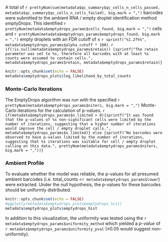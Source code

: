 A total of `r prettyNum(sum(metadata$qc_summary$qc_cells_n_cells_passed, metadata$qc_summary$qc_cells_n_cells_failed), big.mark = ",")` barcodes were submitted to the ambient RNA / empty droplet identification method *emptyDrops*.  This identified `r prettyNum(metadata$emptydrops_params$cells_found, big.mark = ",")` cells and `r prettyNum(metadata$emptydrops_params$emptydrops_found, big.mark = ",")` empty droplets with an FDR cutoff of ≤ `r sprintf("%1.2f%%", metadata$emptydrops_params$alpha_cutoff * 100)`.  `r if(!is.null(metadata$emptydrops_params$retain)) {sprintf("The retain parameter was set to %s, therefore all barcodes with at least %s counts were assumed to contain cells.", metadata$emptydrops_params$retain, metadata$emptydrops_params$retain)}`

<div class = "zoomfig">
```r
knitr::opts_chunk$set(echo = FALSE)
metadata$emptydrops_plots$log_likelihood_by_total_counts
```
</div>

### Monte-Carlo Iterations
The EmptyDrops algorithm was run with the specified `r prettyNum(metadata$emptydrops_params$niters, big.mark = ",")` Monte-Carlo iterations for the calculation of p-values.  `r if(metadata$emptydrops_params$n_limited > 0){sprintf("It was found that the p-values of %s non-significant cells were limited by the number of iterations, suggesting that a higher number of iterations would improve the cell / empty droplet calls.", metadata$emptydrops_params$n_limited)} else {sprintf("No barcodes were observed to have p-values limited by the number of iterations, suggesting that %s iterations was suitable for cell / empty droplet calling on this data.", prettyNum(metadata$emptydrops_params$niters, big.mark = ","))}`

### Ambient Profile
To evaluate whether the model was reliable, the p-values for all presumed ambient barcodes (i.e. total_counts <`r metadata$emptydrops_params$lower`) were extracted.  Under the null hypothesis, the p-values for these barcodes should be uniformly distributed.

```r
knitr::opts_chunk$set(echo = FALSE)
#ggplotly(metadata$emptydrops_plots$emptydrops_hist)
metadata$emptydrops_plots$emptydrops_hist
```

In addition to this visualization, the uniformity was tested using the `r metadata$emptydrops_params$uniformity_method` which yielded a _p-value_ of `r metadata$emptydrops_params$uniformity_pval` (≤0.05 would suggest non-uniformity).
